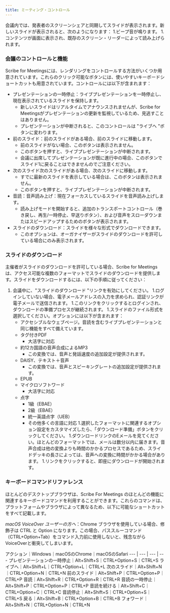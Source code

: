 ```yaml
---
title: ミーティング・コントロール
---
```



会議内では、発表者のスクリーンシェアと同期してスライドが表示されます。新しいスライドが表示されると、次のようになります：
1.ビープ音が鳴ります。
1.コンテンツが画面に表示され、既存のスクリーン・リーダーによって読み上げられます。

### 会議のコントロールと機能

Scribe for Meetingsには、レンダリングをコントロールする方法がいくつか用意されています。これらのクリック可能なボタンには、使いやすいキーボードショートカットも用意されています。コントロールには以下が含まれます：
* プレゼンテーションの一時停止：ライブプレゼンテーションを一時停止し、現在表示されているスライドを保持します。      
    * 新しいスライドはリアルタイムでアナウンスされませんが、Scribe for Meetingsがプレゼンテーションの更新を監視しているため、見逃すことはありません。
    * プレゼンテーションが中断されると、このコントロールは "ライブへ "ボタンに変わります。
* 前のスライド：前のスライドがある場合、前のスライドに移動します。
    * 前のスライドがない場合、このボタンは表示されません。
    * このボタンを押すと、ライブプレゼンテーションが中断されます。
    * 会議に出席してプレゼンテーションが既に進行中の場合、このボタンでスライド1に戻ることはできませんのでご注意ください。
* 次のスライド次のスライドがある場合、次のスライドに移動します。
    * すでに最新のスライドを表示している場合は、このボタンは表示されません。
    * このボタンを押すと、ライブプレゼンテーションが中断されます。
* 音読：音声読み上げ：現在フォーカスしているスライドを音声読み上げします。
    * 読み上げモードを開始すると、追加のトランスポートコントロール（巻き戻し、再生/一時停止、早送りボタン）、および音声をスローダウンまたはスピードアップするためのボタンが表示されます。
* スライドのダウンロード：スライドを様々な形式でダウンロードできます。
    * このオプションは、オーガナイザーがスライドのダウンロードを許可している場合にのみ表示されます。

### スライドのダウンロード

主催者がスライドのダウンロードを許可している場合、Scribe for Meetingsは、アクセス可能な複数のフォーマットでスライドのダウンロードを提供します。スライドをダウンロードするには、以下の手順に従ってください：
1. 会議中に、"スライドのダウンロード "リンクを有効にしてください。
	1.ログインしていない場合、電子メールアドレスの入力を求められ、認証リンクが電子メールで送信されます。
	1.このリンクをクリックするとログインされ、ダウンロードの準備プロセスが継続されます。
1.スライドのファイル形式を選択してください。オプションには以下が含まれます：
    * アクセシブルなウェブページ。音読を含むライブプレゼンテーションと同じ機能をすべて備えています。
    * タグ付きPDF
        * 大活字に対応
    * 約12カ国語の音声合成によるMP3
        * この変換では、音声と発話速度の追加設定が提供されます。
    * DAISY、テキスト＋音声
        * この変換では、音声とスピーキングレートの追加設定が提供されます。
    * EPUB
    * マイクロソフトワード
        * 大活字に対応
    * 点字
        * 1級（EBAE）
        * 2級（EBAE）
        * 統一英語点字（UEB）
        * その他多くの言語に対応
1.選択したフォーマットに関連するオプション設定をカスタマイズしたら、「ダウンロード準備」ボタンをクリックしてください。
1.ダウンロードリンクのEメールを見てください。ほとんどのフォーマットでは、メールは数分以内に届きます。音声合成は他の変換よりも時間のかかるプロセスであるため、スライドデッキの長さによっては、音声への変換に時間がかかる場合があります。
1.リンクをクリックすると、即座にダウンロードが開始されます。

### キーボードコマンドリファレンス

ほとんどのデスクトップブラウザは、Scribe For Meetings のほとんどの機能に関連するキーボードコマンドを利用することができます。これらのコマンドは、プラットフォームやブラウザによって異なるため、以下に可能なショートカットをすべて記載します。

*macOS VoiceOver ユーザーの方へ*：Chrome ブラウザを使用している場合、修飾子は CTRL と Option になります。この場合、パススルーコマンド（CTRL+Option+Tab）をコマンド入力前に使用しないと、残念ながらVoiceOverと衝突してしまいます。

アクション｜Windows｜macOSのChrome｜macOSのSafari
--- | --- | --- | ---
プレゼンテーションの一時停止｜Alt+Shift+S｜CTRL+Option+S｜CTRL+S
ライブへ｜Alt+Shift+L｜CTRL+Option+L｜CTRL+L
次のスライド｜Alt+Shift+N｜CTRL+Option+N｜CTRL+N
前のスライド｜Alt+Shift+P｜CTRL+Option+P｜CTRL+P
音読｜Alt+Shift+R｜CTRL+Option+R｜CTRL+R
音読の一時停止｜Alt+Shift+P｜CTRL+Option+P｜CTRL+P
音読を続ける｜Alt+Shift+C｜CTRL+Option+C｜CTRL+C
音読停止｜Alt+Shift+S｜CTRL+Option+S｜CTRL+S
戻る｜Alt+Shift+B｜CTRL+Option+B｜CTRL+B
フォワード｜Alt+Shift+N｜CTRL+Option+N｜CTRL+N

